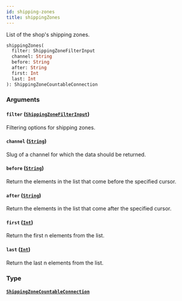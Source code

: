 ```yaml
---
id: shipping-zones
title: shippingZones
---
```


List of the shop's shipping zones.

```graphql
shippingZones(
  filter: ShippingZoneFilterInput
  channel: String
  before: String
  after: String
  first: Int
  last: Int
): ShippingZoneCountableConnection
```

### Arguments

#### `filter` ([`ShippingZoneFilterInput`](../../../developer/api-reference/inputs/shipping-zone-filter-input))

Filtering options for shipping zones.

#### `channel` ([`String`](../../../developer/api-reference/scalars/string))

Slug of a channel for which the data should be returned.

#### `before` ([`String`](../../../developer/api-reference/scalars/string))

Return the elements in the list that come before the specified cursor.

#### `after` ([`String`](../../../developer/api-reference/scalars/string))

Return the elements in the list that come after the specified cursor.

#### `first` ([`Int`](../../../developer/api-reference/scalars/int))

Return the first n elements from the list.

#### `last` ([`Int`](../../../developer/api-reference/scalars/int))

Return the last n elements from the list.

### Type

#### [`ShippingZoneCountableConnection`](../../../developer/api-reference/objects/shipping-zone-countable-connection)
